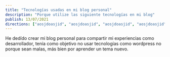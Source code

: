 ```yaml
---
title: "Tecnologías usadas en mi blog personal"
description: "Porque utilize las siguiente tecnologías en mi blog"
publish: 13/07/2021
directions: ["aosjdoasjid", "aosjdoasjid", "aosjdoasjid", "aosjdoasjid"]
---
```


<Paragraph>
  He dedído crear mi blog personal para compartir mi experiencias como
  desarrollador, tenía como objetivo no usar tecnologías como wordpress no
  porque sean malas, más bien por aprender un tema nuevo.
</Paragraph>

<Title title="Objetivos para la creación de mi blog" />
<Paragraph>1. Usar NextJS como tecnología principal</Paragraph>
<Paragraph>2. Una facil gestión para próximas publicaciones"</Paragraph>

<Title title="Requisitos" />
<Paragraph>1. NodeJS installado</Paragraph>
<Paragraph>2. yarn o npm</Paragraph>

<Title title="ReactJS" />
<Paragraph>
  Esta biblioteca de javascript nos permite crear interfaces de usuario basado
  en un concepto que se lo conoce como compocisión, para mi esta es la mejor
  caracteristica de la biblioteca debido a que me ayudo a planificar la creación
  de componentes en base a un objetivo sacandole el mayor provecho a la
  tecnología.
</Paragraph>
<Title title="Nextjs" />
<Paragraph>
  Como bien lo indica su documentación oficial, NextJS es el framework de React
  que potencia todos los beneficios que ofrece esta biblioteca dandonos
  funcionalidas geniales como la generación estática o la generación de html del
  lado del servidor. NextJS es genial y es mi tecnología favorita en 2021.
</Paragraph>

<Title title="TailwindCss" />
<Paragraph>
  TailwindCss es un framework de css que esta enfocado principalmente en
  brindarnos clases pre-escritas para agilizar el tiempo de desarrollo, en lo
  personal me ha gustado mucho tailwindcss, permite una amplia customización y
  me permite agilizar el proceso de maquetación de un sitio web.
</Paragraph>

<Title title="MDX" />
<Paragraph>
  Buscando en el ecosistema sobre tecnologías que permitán escribir texto plano
  y reutilizar ese mismo archivo para diferentes propósitos me encontre con
  Markdown que es un lenguaje de marcado que tiene como objetivo conseguir la
  máxima legibilidad usando una sintáxis más sencilla.
</Paragraph>
<Paragraph>
  MDX es un formato que combina markdown y la sistáxis de JSX, esto nos permite
  utilizar componentes de react y renderizarlos facilmente.
</Paragraph>
